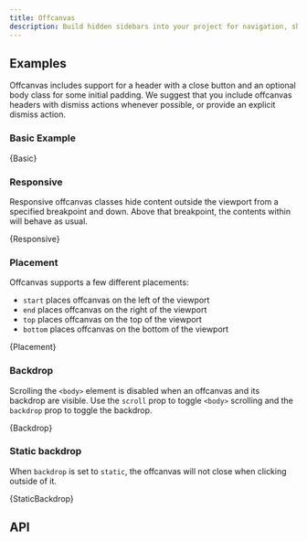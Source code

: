 ```yaml
---
title: Offcanvas
description: Build hidden sidebars into your project for navigation, shopping carts, and more.
---
```



## Examples

Offcanvas includes support for a header with a close button and an optional body class
for some initial padding. We suggest that you include offcanvas headers with dismiss
actions whenever possible, or provide an explicit dismiss action.

### Basic Example

<CodeBlock language="jsx" live>
  {Basic}
</CodeBlock>

### Responsive

Responsive offcanvas classes hide content outside the viewport from a specified breakpoint
and down. Above that breakpoint, the contents within will behave as usual.

<CodeBlock language="jsx" live>
  {Responsive}
</CodeBlock>

### Placement

Offcanvas supports a few different placements:

- `start` places offcanvas on the left of the viewport
- `end` places offcanvas on the right of the viewport
- `top` places offcanvas on the top of the viewport
- `bottom` places offcanvas on the bottom of the viewport

<CodeBlock language="jsx" live noInline>
  {Placement}
</CodeBlock>

### Backdrop

Scrolling the `<body>` element is disabled when an offcanvas and its backdrop are
visible. Use the `scroll` prop to toggle `<body>` scrolling and the `backdrop` prop
to toggle the backdrop.

<CodeBlock language="jsx" live noInline>
  {Backdrop}
</CodeBlock>

### Static backdrop

When `backdrop` is set to `static`, the offcanvas will not close when clicking outside of it.

<CodeBlock language="jsx" live>
  {StaticBackdrop}
</CodeBlock>

## API

<PropsTable name="Offcanvas" />
<PropsTable name="OffcanvasHeader" />
<PropsTable name="OffcanvasTitle" />
<PropsTable name="OffcanvasBody" />
